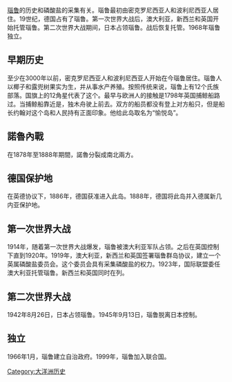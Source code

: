 {{unreferenced|time=2014-07-26T11:43:49+00:00}}
[[瑙鲁|瑙鲁]]的历史和磷酸盐的采集有关。瑙鲁最初由密克罗尼西亚人和波利尼西亚人居住。19世纪，德国占有了瑙鲁。第一次世界大战后，澳大利亚，新西兰和英国开始托管瑙鲁。第二次世界大战期间，日本占领瑙鲁。战后恢复托管。1968年瑙鲁独立。
==早期历史==
至少在3000年以前，密克罗尼西亚人和波利尼西亚人开始在今瑙鲁居住。瑙鲁人以椰子和露兜树果实为生，并从事水产养殖。按照传统来说，瑙鲁上有12个氏族部落。国旗上的12角星代表了这个。最早与欧洲人的接触是1798年英国捕鲸船路过。当捕鲸船靠近是，独木舟驶上前去。双方的船员都没有登上对方船只，但是船长约翰对这个岛和人民持有正面印象。他给此岛取名为“愉悦岛”。
==諾魯內戰==
在1878年至1888年期間，諾魯分裂成南北兩方。
==德国保护地==
在英德协议下，1886年，德国获准进入此岛。1888年，德国将此岛并入德属新几内亚保护地。

==第一次世界大战==
1914年，随着第一次世界大战爆发，瑙鲁被澳大利亚军队占领。之后在英国控制下直到1920年。1919年，澳大利亚，新西兰和英国签署瑙鲁群岛协议，建立一个英属磷酸盐委员会。这个委员会具有采集磷酸盐的权力。1923年，国际联盟委任澳大利亚托管瑙鲁。新西兰和英国同时在列。
==第二次世界大战==
1942年8月26日，日本占领瑙鲁。1945年9月13日，瑙鲁脱离日本控制。
==独立==
1966年1月，瑙鲁建立自治政府。1999年，瑙鲁加入联合国。

{{大洋洲题目|历史}}
[[Category:大洋洲历史|Category:大洋洲历史]]
